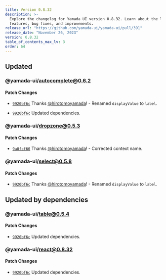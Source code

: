 ```yaml
---
title: Version 0.8.32
description: >-
  Explore the changelog for Yamada UI version 0.8.32. Learn about the latest
  features, bug fixes, and improvements.
release_url: "https://github.com/yamada-ui/yamada-ui/pull/391"
release_date: "November 26, 2023"
version: 0.8.32
table_of_contents_max_lv: 3
order: 64
---
```


## Updated

### @yamada-ui/autocomplete@0.6.2

#### Patch Changes

- [`9920bf6c`](https://github.com/hirotomoyamada/yamada-ui/commit/9920bf6c47c79a2447fc83fe7343d16d8fd4774f) Thanks [@hirotomoyamada](https://github.com/hirotomoyamada)! - Renamed `displayValue` to `label`.

- [`9920bf6c`](https://github.com/hirotomoyamada/yamada-ui/commit/9920bf6c47c79a2447fc83fe7343d16d8fd4774f) Updated dependencies.

### @yamada-ui/dropzone@0.5.3

#### Patch Changes

- [`9a0fcf60`](https://github.com/hirotomoyamada/yamada-ui/commit/9a0fcf601a586afea45a99d0b43b705629ff1b4a) Thanks [@hirotomoyamada](https://github.com/hirotomoyamada)! - Corrected context name.

### @yamada-ui/select@0.5.8

#### Patch Changes

- [`9920bf6c`](https://github.com/hirotomoyamada/yamada-ui/commit/9920bf6c47c79a2447fc83fe7343d16d8fd4774f) Thanks [@hirotomoyamada](https://github.com/hirotomoyamada)! - Renamed `displayValue` to `label`.

## Updated by dependencies

### @yamada-ui/table@0.5.4

#### Patch Changes

- [`9920bf6c`](https://github.com/hirotomoyamada/yamada-ui/commit/9920bf6c47c79a2447fc83fe7343d16d8fd4774f) Updated dependencies.

### @yamada-ui/react@0.8.32

#### Patch Changes

- [`9920bf6c`](https://github.com/hirotomoyamada/yamada-ui/commit/9920bf6c47c79a2447fc83fe7343d16d8fd4774f) Updated dependencies.
